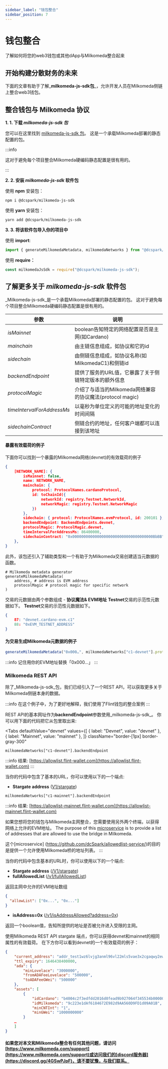 ```yaml
---
sidebar_label: "钱包整合"
sidebar_position: 7
---
```



# 钱包整合

了解如何将您的web3钱包或其他dApp与Milkomeda整合起来

## 开始构建分散财务的未来

下面的文章有助于了解_**milkomeda-js-sdk包**_，允许开发人员在Milkomeda侧链上整合web3钱包。

## 整合钱包与 Milkomeda 协议

**1. 1. 下载 _milkomeda-js-sdk 包_**

您可以在这里找到 [milkomeda-js-sdk 包](https://www.npmjs.com/package/@dcspark/milkomeda-js-sdk)。 这是一个承载Milkomeda部署的静态配置的包。

:::info

这对于避免每个项目整合Milkomeda硬编码静态配置是很有用的。

:::

**2. 2. 安装 _milkomeda-js-sdk_ 软件包**

使用 **npm** 安装包：

```shell
npm i @dcspark/milkomeda-js-sdk
```

使用 **yarn** 安装包：

```shell
yarn add @dcspark/milkomeda-js-sdk
```

**3. 3. 将该软件包导入你的项目中**

使用 **import**:

```js
import { generateMilkomedaMetadata, milkomedaNetworks } from "@dcspark/milkomeda-js-sdk";
```

使用 **require：**

```js
const milkomedaJsSdk = require("@dcspark/milkomeda-js-sdk");
```

## 了解更多关于 _milkomeda-js-sdk_ 软件包

_Milkomeda-js-sdk_是一个承载Milkomeda部署的静态配置的包。 这对于避免每个项目整合Milkomeda硬编码静态配置是很有用的。

| 参数                         | 说明                                        |
| -------------------------- | ----------------------------------------- |
| _isMainnet_                | boolean告知特定的网络配置是否是主网(如Cardano)           |
| _mainchain_                | 由主链信息组成，如协议和它的id                          |
| _sidechain_                | 由侧链信息组成，如协议名称(如MilkomedaC1)和侧链id          |
| _backendEndpoint_          | 提供了服务的URL值，它暴露了关于侧链特定版本的额外信息              |
| _protocolMagic_            | 介绍了与适当的Milkomeda网络兼容的协议魔法(protocol magic) |
| _timeIntervalForAddressMs_ | 以毫秒为单位定义的可能的地址变化的时间间隔                     |
| _sidechainContract_        | 侧链合约的地址，任何客户端都可以连接到该地址                    |

#### 暴露有效载荷的例子

下面你可以找到一个暴露的Milkomeda网络(devnet)的有效载荷的例子

```json
{
    [NETWORK_NAME]: {
        isMainnet: false,
        name: NETWORK_NAME,
        mainchain: {
            protocol: ProtocolNames.cardanoProtocol,
            id: toChainId({
                networkId: registry.Testnet.NetworkId,
                networkMagic: registry.Testnet.NetworkMagic
            })
        },
        sidechain: { protocol: ProtocolNames.evmProtocol, id: 200101 },
        backendEndpoint: BackendEndpoints.devnet,
        protocolMagic: ProtocolMagic.devnet,
        timeIntervalForAddressMs: 86400000,
        sidechainContract: "0x000000000000000000000000000000000000BbBB"
    },
}
```

此外，该包还引入了辅助类型和一个有助于为Milkomeda交易创建适当元数据的函数。

```shell
# Milkomeda metadata generator
generateMilkomedaMetadata(
    address, # address is EVM address
    protocolMagic # protocol magic for specific network
)
```

交易的元数据由两个参数组成 - **协议魔法& EVM地址** **Testnet**交易的示范性元数据如下。 **Testnet**交易的示范性元数据如下。

```json
{
    87: "devnet.cardano-evm.c1"
    88: "0xEVM_TESTNET_ADDRESS"
}
```

#### 为交易生成Milkomeda元数据的例子

```js
generateMilkomedaMetadata("0x000…", milkomedaNetworks["c1-devnet"].protocolMagic);
```

:::info
记住用你的EVM地址替换「0x000...」
:::

### Milkomeda REST API

除了_Milkomeda-js-sdk_包，我们已经引入了一个REST API，可以获取更多关于Milkomeda侧链本身的数据。

:::info
在这个例子中，为了更好地解释，我们使用了Flint钱包的整合案例
:::

REST API的基本网址作为**backendEndpoint**参数使用_milkomeda-js-sdk_。 你可以用下面的代码把它从包里取出来:

<Tabs
  defaultValue="devnet"
  values={[
    { label: "Devnet", value: "devnet" },
 { label: "Mainnet", value: "mainnet" },
 ]}
 className="border-[1px] border-gray-300"
>
<TabItem value="devnet">

```
milkomedaNetworks["c1-devnet"].backendEndpoint
```

:::info
结果: [https://allowlist.flint-wallet.com](https://allowlist.flint-wallet.com)
:::

当你的代码中包含了基本的URL，你可以使用以下的一个端点:

- **Stargate address** ([V1/stargate](https://allowlist.flint-wallet.com/v1/stargate))

</TabItem>

<TabItem value="mainnet">

```
milkomedaNetworks["c1-mainnet"].backendEndpoint
```

:::info
结果: [https://allowlist-mainnet.flint-wallet.com](https://allowlist-mainnet.flint-wallet.com)

如果您想将您的钱包与Milkomeda主网整合，您需要使用另外两个终端，以获得网络上允许的EVM地址。 The purpose of this [microservice](https://github.com/dcSpark/allowedlist-service/) is to provide a list of addresses that are allowed to use the bridge in Milkomeda.

这个[microservice] (https://github.com/dcSpark/allowedlist-service/)的目的是提供一个允许使用Milkomeda桥的地址列表。
:::

当你的代码中包含基本的URL时，你可以使用以下的一个端点:

- **Stargate address** ([/V1/stargate](https://allowlist-mainnet.flint-wallet.com/v1/stargate))
- **fullAllowedList** ([/v1/fullAllowedList](https://allowlist-mainnet.flint-wallet.com/v1/fullAllowedList))

返回主网中允许的EVM地址数组

```json
{
  "allowList": ["0x...", "0x..."] 
}
```

- **isAddress=0x** ([/v1/isAddressAllowed?address=0x](https://allowlist-mainnet.flint-wallet.com/v1/isAddressAllowed?address=0x))

返回一个boolean值，告知所提供的地址是否被允许进入受限的主网。

</TabItem>

</Tabs>

使用Milkomeda REST API stargate 端点，你可以获得devnet和mainnet的相同属性的有效载荷。 在下方你可以看到devnet的一个有效载荷的例子：&#x20;

```json
{
    "current_address": "addr_test1wz6lvjg3anml96vl22mls5vae3x2cgaqwy2ewp5gj3fcxdcw652wz",
    "ttl_expiry": 1646438400000,
    "ada": {
        "minLovelace": "3000000",
        "fromADAFeeLovelace": "500000",
        "toADAFeeGWei": "500000"
    },
    "assets": [
        {
            "idCardano": "b4004c2f3edfdd2016d0fead9b927064f345534b000000000000000000000000",
            "idMilkomeda": "9c223e1dAf6184672E982d9AA560D9FD1d09A01B",
            "minCNTInt": "1",
            "minGWei": "1000000000"
        }
    … 
    ]
}
```

#### 如果您对本文和Milkomeda整合有任何其他问题，请访问[https://www.milkomeda.com/support](https://www.milkomeda.com/support)或访问我们的[discord服务器](https://discord.gg/4GSwPJpF)，请不要犹豫，与我们联系。
